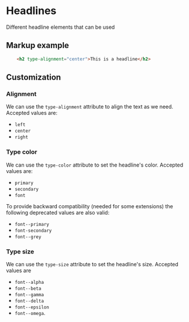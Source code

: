 # Headlines

Different headline elements that can be used

## Markup example
```html
    <h2 type-alignment="center">This is a headline</h2>
```

## Customization

### Alignment
We can use the `type-alignment` attribute to align the text as we need.
Accepted values are:
- `left`
- `center`
- `right`

### Type color
We can use the `type-color` attribute to set the headline's color.
Accepted values are:
- `primary`
- `secondary`
- `font`

To provide backward compatibility (needed for some extensions) the following deprecated values are also valid:
- `font--primary`
- `font-secondary`
- `font--grey`

### Type size
We can use the `type-size` attribute to set the headline's size.
Accepted values are
- `font--alpha`
- `font--beta`
- `font--gamma`
- `font--delta`
- `font--epsilon`
- `font--omega`.